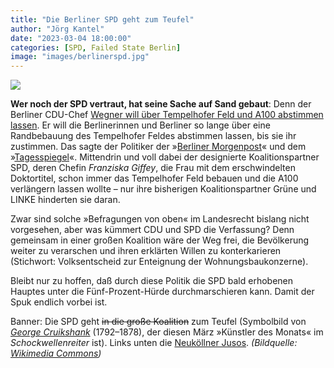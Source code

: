 ```yaml
---
title: "Die Berliner SPD geht zum Teufel"
author: "Jörg Kantel"
date: "2023-03-04 18:00:00"
categories: [SPD, Failed State Berlin]
image: "images/berlinerspd.jpg"
---
```


[![](images/berlinerspd-b.jpg)](https://upload.wikimedia.org/wikipedia/commons/thumb/5/52/The_IMPERIAL_FAMILY_Going_to_the_Devil_%28NAPOLEON_163%29.jpeg/1024px-The_IMPERIAL_FAMILY_Going_to_the_Devil_%28NAPOLEON_163%29.jpeg)

**Wer noch der SPD vertraut, hat seine Sache auf Sand gebaut**: Denn der Berliner CDU-Chef [Wegner will über Tempelhofer Feld und A100 abstimmen lassen](https://www.rbb24.de/politik/wahl/abgeordnetenhaus/agh-2023/beitraege/wegner-cdu-plan-berlin-tempelhofer-feld-bebauen.htm/alt=amp.html). Er will die Berlinerinnen und Berliner so lange über eine Randbebauung des Tempelhofer Feldes abstimmen lassen, bis sie ihr zustimmen. Das sagte der Politiker der »[Berliner Morgenpost](https://www.morgenpost.de/berlin/article237806291/berlin-wahl-wegner-tempelhofer-feld-a100.html)« und dem »[Tagesspiegel](https://www.tagesspiegel.de/berlin/wegner-zu-schwarz-rot-der-regierende-muss-nicht-auf-jedem-bild-sein-9449792.html)«. Mittendrin und voll dabei der designierte Koalitionspartner SPD, deren Chefin *Franziska Giffey*, die Frau mit dem erschwindelten Doktortitel, schon immer das Tempelhofer Feld bebauen und die A100 verlängern lassen wollte -- nur ihre bisherigen Koalitionspartner Grüne und LINKE hinderten sie daran.

Zwar sind solche »Befragungen von oben« im Landesrecht bislang nicht vorgesehen, aber was kümmert CDU und SPD die Verfassung? Denn gemeinsam in einer großen Koalition wäre der Weg frei, die Bevölkerung weiter zu verarschen und ihren erklärten Willen zu konterkarieren (Stichwort: Volksentscheid zur Enteignung der Wohnungsbaukonzerne).

Bleibt nur zu hoffen, daß durch diese Politik die SPD bald erhobenen Hauptes unter die Fünf-Prozent-Hürde durchmarschieren kann. Damit der Spuk endlich vorbei ist.

Banner: Die SPD geht ~~in die große Koalition~~ zum Teufel (Symbolbild von *[George Cruikshank](https://de.wikipedia.org/wiki/George_Cruikshank)* (1792--1878), der diesen März »Künstler des Monats« im *Schockwellenreiter* ist). Links unten die [Neuköllner Jusos](https://www.rbb24.de/politik/wahl/abgeordnetenhaus/agh-2023/beitraege/newsblog-wahl-berlin-agh-bvv-1402.html). *(Bildquelle: [Wikimedia Commons](https://commons.wikimedia.org/wiki/File:The_IMPERIAL_FAMILY_Going_to_the_Devil_(NAPOLEON_163).jpeg))*